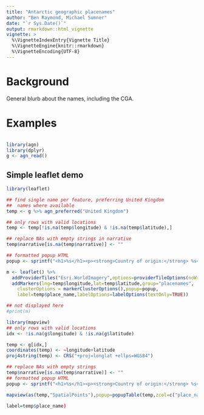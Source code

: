 ```yaml
---
title: "Antarctic geographic placenames"
author: "Ben Raymond, Michael Sumner"
date: "`r Sys.Date()`"
output: rmarkdown::html_vignette
vignette: >
  %\VignetteIndexEntry{Vignette Title}
  %\VignetteEngine{knitr::rmarkdown}
  %\VignetteEncoding{UTF-8}
---
```


# Background

General blurb about the names, including the CGA.

# Examples

```r

```

```r
library(agn)
library(dplyr)
g <- agn_read()
```

## Simple leaflet demo
```r
library(leaflet)

## find single name per feature, preferring United Kingdom
##  names where available
temp <- g %>% agn_preferred("United Kingdom")

## only rows with valid locations
temp <- temp[!is.na(temp$longitude) & !is.na(temp$latitude),]

## replace NAs with empty strings in narrative
temp$narrative[is.na(temp$narrative)] <- ""

## formatted popup HTML
popup <- sprintf("<h1>%s</h1><p><strong>Country of origin:</strong> %s<br />Longitude %g, latitude %g</p><p>%s</p>",temp$place_name,temp$country_name,temp$longitude,temp$latitude,temp$narrative)

m <- leaflet() %>%
  addProviderTiles("Esri.WorldImagery",options=providerTileOptions(noWrap=TRUE)) %>%
  addMarkers(lng=temp$longitude,lat=temp$latitude,group="placenames",
    clusterOptions = markerClusterOptions(),popup=popup,
    label=temp$place_name,labelOptions=labelOptions(textOnly=TRUE))

## not displayed here
#print(m)
```

```r
library(mapview)
## only rows with valid locations
idx <- !is.na(g$longitude) & !is.na(g$latitude)

temp <- g[idx,]
coordinates(temp) <- ~longitude+latitude
proj4string(temp) <- CRS("+proj=longlat +ellps=WGS84")

## replace NAs with empty strings
temp$narrative[is.na(temp$narrative)] <- ""
## formatted popup HTML
popup <- sprintf("<h1>%s</h1><p><strong>Country of origin:</strong> %s<br />Longitude %g, latitude %g</p><p>%s</p>",temp$place_name,temp$country_name,temp$longitude,temp$latitude,temp$narrative)

mapview(as(temp,"SpatialPoints"),popup=popupTable(temp,zcol=c("place_name","country_name","narrative")))

label=temp$place_name)

```
